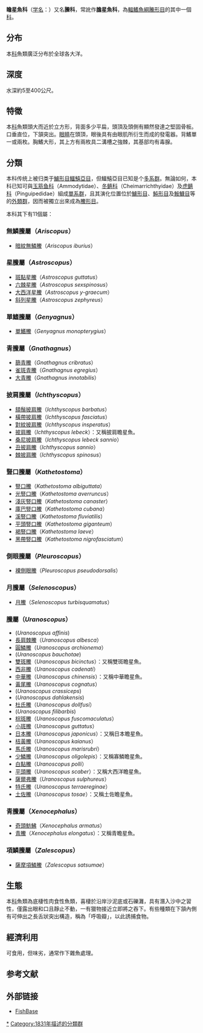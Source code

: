 {{AutoTaxobox
| image = Sketchbook of fishes - 26. Stargazer - William Buelow Gould, c1832.jpg
| taxon = Uranoscopidae
| authority=[[Bonaparte|Bonaparte]], 1831
| subdivision =
*[[無鱗鰧屬|無鱗鰧屬]] ''Ariscopus''
*[[星鰧屬|星鰧屬]] ''Astroscopus''
*[[單鰭鰧屬|單鰭鰧屬]] ''Genyagnus''
*[[青鰧屬|青鰧屬]] ''Gnathagnus''
*[[披肩鰧屬|披肩鰧屬]] ''Ichthyscopus''
*[[豎口鰧屬|豎口鰧屬]] ''Kathetostoma''
*[[側眼鰧屬|側眼鰧屬]] ''Pleuroscopus''
*[[月鰧屬|月鰧屬]] ''Selenoscopus''
*[[鰧屬|鰧屬]] ''Uranoscopus''
*[[青鰧屬|青鰧屬]] ''Xenocephalus''
*[[項鱗鰧屬|項鱗鰧屬]] ''Zalescopus''
}}
'''瞻星魚科'''（[[学名|学名]]：{{lang|la|Uranoscopidae}}）又名'''䲢科'''，常訛作'''膽星魚科'''，為[[輻鰭魚綱|輻鰭魚綱]][[䲢形目|䲢形目]]的其中一個[[科|科]]。

==分布==
本[[科|科]]魚類廣泛分布於全球各大洋。

==深度==
水深約5至400公尺。

==特徵==
本[[科|科]]魚類頭大而近於立方形，背面多少平扁，頭頂及頭側有顯然發達之堅固骨板。口垂直位，下頷突出。[[眼睛|眼睛]]在頭頂，眼後具有由眼肌所衍生而成的發電器。背鰭單一或兩枚。胸鰭大形，其上方有兩枚具二溝槽之強棘，其基部均有毒腺。

==分類==
本科传统上被归类于[[鱸形目|鱸形目]][[鱷鱚亞目|鱷鱚亞目]]，但鱷鱚亞目已知是个[[多系群|多系群]]。無論如何，本科已知可與[[玉筋鱼科|玉筋鱼科]]（Ammodytidae）、[[冬𬶮科|冬𬶮科]]（Cheimarrichthyidae）及[[虎𬶮科|虎𬶮科]]（Pinguipedidae）組成[[單系群|單系群]]，且其演化位置位於[[鱸形目|鱸形目]]、[[魨形目|魨形目]]及[[鮟鱇目|鮟鱇目]]等的[[外類群|外類群]]，因而被獨立出來成為[[鰧形目|鰧形目]]。{{r|Deepfin}}

本科其下有11個屬{{r|FishBase}}：
===無鱗鰧屬（''Ariscopus''）===
*[[暗紋無鱗鰧|暗紋無鱗鰧]]（''Ariscopus iburius''）
===星鰧屬（''Astroscopus''）===
*[[斑點星鰧|斑點星鰧]]（''Astroscopus guttatus''）
*[[六棘星鰧|六棘星鰧]]（''Astroscopus sexspinosus''）
*[[大西洋星鰧|大西洋星鰧]]（''Astroscopus y-graecum''）
*[[斜列星鰧|斜列星鰧]]（''Astroscopus zephyreus''）
===單鰭鰧屬（''Genyagnus''）=== 
*[[單鰭鰧|單鰭鰧]]（''Genyagnus monopterygius''）
===青鰧屬（''Gnathagnus''）=== 
*[[篩青鰧|篩青鰧]]（''Gnathagnus cribratus''）
*[[雀斑青鰧|雀斑青鰧]]（''Gnathagnus egregius''）
*[[大青鰧|大青鰧]]（''Gnathagnus innotabilis''）
===披肩鰧屬（''Ichthyscopus''）===
*[[頦鬚披肩鰧|頦鬚披肩鰧]]（''Ichthyscopus barbatus''）
*[[橫帶披肩鰧|橫帶披肩鰧]]（''Ichthyscopus fasciatus''）
*[[對紋披肩鰧|對紋披肩鰧]]（''Ichthyscopus insperatus''）
*[[披肩鰧|披肩鰧]]（''Ichthyscopus lebeck''）：又稱披肩瞻星魚。
*[[桑尼披肩鰧|桑尼披肩鰧]]（''Ichthyscopus lebeck sannio''）
*[[丑披肩鰧|丑披肩鰧]]（''Ichthyscopus sannio''）
*[[棘披肩鰧|棘披肩鰧]]（''Ichthyscopus spinosus''）
===豎口鰧屬（''Kathetostoma''）===
*[[豎口鰧|豎口鰧]]（''Kathetostoma albiguttata''）
*[[光豎口鰧|光豎口鰧]]（''Kathetostoma averruncus''）
*[[淺灰豎口鰧|淺灰豎口鰧]]（''Kathetostoma canaster''）
*[[庫巴豎口鰧|庫巴豎口鰧]]（''Kathetostoma cubana''）
*[[溪豎口鰧|溪豎口鰧]]（''Kathetostoma fluviatilis''）
*[[平頭豎口鰧|平頭豎口鰧]]（''Kathetostoma giganteum''）
*[[褐豎口鰧|褐豎口鰧]]（''Kathetostoma laeve''）
*[[黑帶豎口鰧|黑帶豎口鰧]]（''Kathetostoma nigrofasciatum''）
===側眼鰧屬（''Pleuroscopus''）=== 
*[[裸側眼鰧|裸側眼鰧]]（''Pleuroscopus pseudodorsalis''）
===月鰧屬（''Selenoscopus''）=== 
*[[月鰧|月鰧]]（''Selenoscopus turbisquamatus''）
===鰧屬（''Uranoscopus''）===
*(''Uranoscopus affinis'')
*[[長肩棘鰧|長肩棘鰧]]（''Uranoscopus albesca''）
*[[圓鱗鰧|圓鱗鰧]]（''Uranoscopus archionema''）
*(''Uranoscopus bauchotae'')
*[[雙斑鰧|雙斑鰧]]（''Uranoscopus bicinctus''）：又稱雙斑瞻星魚。
*[[西非鰧|西非鰧]]（''Uranoscopus cadenati''）
*[[中華鰧|中華鰧]]（''Uranoscopus chinensis''）：又稱中華瞻星魚。
*[[黃尾鰧|黃尾鰧]]（''Uranoscopus cognatus''）
*(''Uranoscopus crassiceps'')
*(''Uranoscopus dahlakensis'')
*[[杜氏鰧|杜氏鰧]]（''Uranoscopus dollfusi''）
*(''Uranoscopus filibarbis'')
*[[棕斑鰧|棕斑鰧]]（''Uranoscopus fuscomaculatus''）
*[[小斑鰧|小斑鰧]]（''Uranoscopus guttatus''）
*[[日本鰧|日本鰧]]（''Uranoscopus japonicus''）：又稱日本瞻星魚。
*[[桔黃鰧|桔黃鰧]]（''Uranoscopus kaianus''）
*[[馬氏鰧|馬氏鰧]]（''Uranoscopus marisrubri''）
*[[少鱗鰧|少鱗鰧]]（''Uranoscopus oligolepis''）：又稱寡鱗瞻星魚。
*[[白點鰧|白點鰧]]（''Uranoscopus polli''）
*[[平頭鰧|平頭鰧]]（''Uranoscopus scaber''）：又稱大西洋瞻星魚。
*[[薩爾弗鰧|薩爾弗鰧]]（''Uranoscopus sulphureus''）
*[[特氏鰧|特氏鰧]]（''Uranoscopus terraereginae''）
*[[土佐鰧|土佐鰧]]（''Uranoscopus tosae''）：又稱土佐瞻星魚。

===青鰧屬（''Xenocephalus''）=== 
*[[奇頭魴鮄|奇頭魴鮄]]（''Xenocephalus armatus''）
*[[青鰧|青鰧]]（''Xenocephalus elongatus''）：又稱青瞻星魚。

===項鱗鰧屬（''Zalescopus''）===
*[[薩摩項鱗鰧|薩摩項鱗鰧]]（''Zalescopus satsumae''）

==生態==
本[[科|科]]魚類為底棲性肉食性魚類，喜棲於沿岸沙泥底或石礫灘，具有潛入沙中之習性，僅露出眼和口且靜止不動，一有獵物接近立即將之吞下。有些種類在下頷內側有可伸出之長舌狀突出構造，稱為「呼吸瓣」，以此誘捕食物。

==經濟利用==
可食用，但味劣，通常作下雜魚處理。

==参考文献==
{{reflist|refs=
<ref name=Deepfin>{{Betancur-R et al., 2017}}</ref>
<ref name="FishBase">{{FishBase family|family=Uranoscopidae|month=September|year=2019}}</ref>
}}
==外部链接==
*[http://www.fishbase.org/search.php FishBase] {{Wayback|url=http://www.fishbase.org/search.php |date=20170823230232 }}

{{taxonbar}}

[[Category:瞻星魚科|*]]
[[Category:1831年描述的分類群|Category:1831年描述的分類群]]